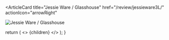 <ArticleCard
  title="Jessie Ware / Glasshouse"
  href="/review/jessieware3L/"
  actionIcon="arrowRight"
>

![Jessie Ware / Glasshouse](../../images/cd/jessieware3L.jpg)

</ArticleCard>

  return (
    <>
      {children}
    </>
  );
}